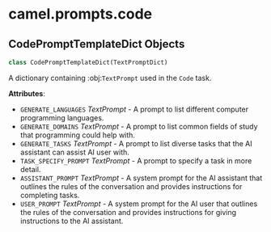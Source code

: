 <a id="camel.prompts.code"></a>

# camel.prompts.code

<a id="camel.prompts.code.CodePromptTemplateDict"></a>

## CodePromptTemplateDict Objects

```python
class CodePromptTemplateDict(TextPromptDict)
```

A dictionary containing :obj:`TextPrompt` used in the `Code` task.

**Attributes**:

- `GENERATE_LANGUAGES` _TextPrompt_ - A prompt to list different computer
  programming languages.
- `GENERATE_DOMAINS` _TextPrompt_ - A prompt to list common fields of study
  that programming could help with.
- `GENERATE_TASKS` _TextPrompt_ - A prompt to list diverse tasks that
  the AI assistant can assist AI user with.
- `TASK_SPECIFY_PROMPT` _TextPrompt_ - A prompt to specify a task in more
  detail.
- `ASSISTANT_PROMPT` _TextPrompt_ - A system prompt for the AI assistant
  that outlines the rules of the conversation and provides
  instructions for completing tasks.
- `USER_PROMPT` _TextPrompt_ - A system prompt for the AI user that
  outlines the rules of the conversation and provides instructions
  for giving instructions to the AI assistant.

